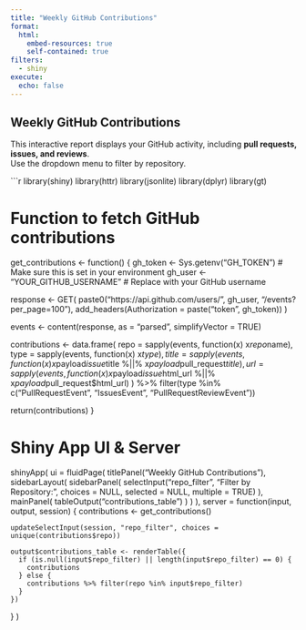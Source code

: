 ```yaml
---
title: "Weekly GitHub Contributions"
format: 
  html:
    embed-resources: true
    self-contained: true
filters:
  - shiny
execute:
  echo: false
---
```


## Weekly GitHub Contributions

This interactive report displays your GitHub activity, including **pull requests, issues, and reviews**.  
Use the dropdown menu to filter by repository.

```r
library(shiny)
library(httr)
library(jsonlite)
library(dplyr)
library(gt)

# Function to fetch GitHub contributions
get_contributions <- function() {
  gh_token <- Sys.getenv("GH_TOKEN")  # Make sure this is set in your environment
  gh_user <- "YOUR_GITHUB_USERNAME"   # Replace with your GitHub username

  response <- GET(
    paste0("https://api.github.com/users/", gh_user, "/events?per_page=100"),
    add_headers(Authorization = paste("token", gh_token))
  )
  
  events <- content(response, as = "parsed", simplifyVector = TRUE)

  contributions <- data.frame(
    repo = sapply(events, function(x) x$repo$name),
    type = sapply(events, function(x) x$type),
    title = sapply(events, function(x) x$payload$issue$title %||% x$payload$pull_request$title),
    url = sapply(events, function(x) x$payload$issue$html_url %||% x$payload$pull_request$html_url)
  ) %>% filter(type %in% c("PullRequestEvent", "IssuesEvent", "PullRequestReviewEvent"))

  return(contributions)
}

# Shiny App UI & Server
shinyApp(
  ui = fluidPage(
    titlePanel("Weekly GitHub Contributions"),
    sidebarLayout(
      sidebarPanel(
        selectInput("repo_filter", "Filter by Repository:", choices = NULL, selected = NULL, multiple = TRUE)
      ),
      mainPanel(
        tableOutput("contributions_table")
      )
    )
  ),
  server = function(input, output, session) {
    contributions <- get_contributions()

    updateSelectInput(session, "repo_filter", choices = unique(contributions$repo))

    output$contributions_table <- renderTable({
      if (is.null(input$repo_filter) || length(input$repo_filter) == 0) {
        contributions
      } else {
        contributions %>% filter(repo %in% input$repo_filter)
      }
    })
  }
)

